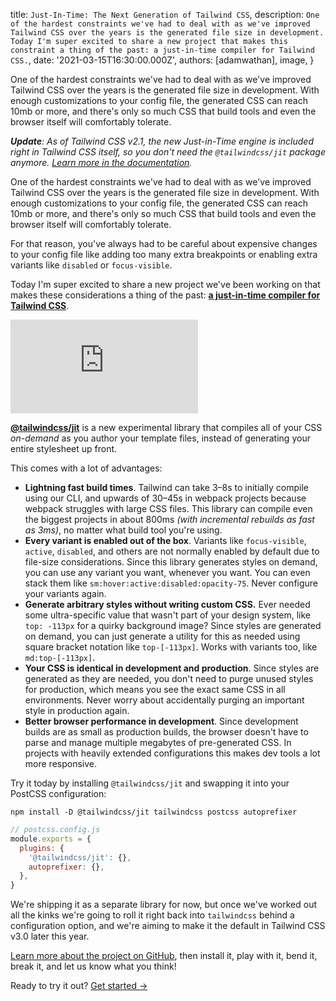 
  title: `Just-In-Time: The Next Generation of Tailwind CSS`,
  description: `One of the hardest constraints we've had to deal with as we've improved Tailwind CSS over the years is the generated file size in development. Today I'm super excited to share a new project that makes this constraint a thing of the past: a just-in-time compiler for Tailwind CSS.`,
  date: '2021-03-15T16:30:00.000Z',
  authors: [adamwathan],
  image,
}

<!--excerpt-->

One of the hardest constraints we've had to deal with as we've improved Tailwind CSS over the years is the generated file size in development. With enough customizations to your config file, the generated CSS can reach 10mb or more, and there's only so much CSS that build tools and even the browser itself will comfortably tolerate.

<!--/excerpt-->

_**Update**: As of Tailwind CSS v2.1, the new Just-in-Time engine is included right in Tailwind CSS itself, so you don't need the `@tailwindcss/jit` package anymore. [Learn more in the documentation](https://tailwindcss.com/docs/just-in-time-mode)._

One of the hardest constraints we've had to deal with as we've improved Tailwind CSS over the years is the generated file size in development. With enough customizations to your config file, the generated CSS can reach 10mb or more, and there's only so much CSS that build tools and even the browser itself will comfortably tolerate.

For that reason, you've always had to be careful about expensive changes to your config file like adding too many extra breakpoints or enabling extra variants like `disabled` or `focus-visible`.

Today I'm super excited to share a new project we've been working on that makes these considerations a thing of the past: [**a just-in-time compiler for Tailwind CSS**](https://github.com/tailwindlabs/tailwindcss-jit).

<div className="aspect-w-16 aspect-h-9 my-12">
  <iframe
    src="https://www.youtube.com/embed/3O_3X7InOw8"
    frameBorder="0"
    allow="accelerometer; autoplay; clipboard-write; encrypted-media; gyroscope; picture-in-picture"
    allowFullScreen
  ></iframe>
</div>

[**@tailwindcss/jit**](https://github.com/tailwindlabs/tailwindcss-jit) is a new experimental library that compiles all of your CSS _on-demand_ as you author your template files, instead of generating your entire stylesheet up front.

This comes with a lot of advantages:

- **Lightning fast build times**. Tailwind can take 3–8s to initially compile using our CLI, and upwards of 30–45s in webpack projects because webpack struggles with large CSS files. This library can compile even the biggest projects in about 800ms _(with incremental rebuilds as fast as 3ms)_, no matter what build tool you're using.
- **Every variant is enabled out of the box**. Variants like `focus-visible`, `active`, `disabled`, and others are not normally enabled by default due to file-size considerations. Since this library generates styles on demand, you can use any variant you want, whenever you want. You can even stack them like `sm:hover:active:disabled:opacity-75`. Never configure your variants again.
- **Generate arbitrary styles without writing custom CSS.** Ever needed some ultra-specific value that wasn't part of your design system, like `top: -113px` for a quirky background image? Since styles are generated on demand, you can just generate a utility for this as needed using square bracket notation like `top-[-113px]`. Works with variants too, like `md:top-[-113px]`.
- **Your CSS is identical in development and production**. Since styles are generated as they are needed, you don't need to purge unused styles for production, which means you see the exact same CSS in all environments. Never worry about accidentally purging an important style in production again.
- **Better browser performance in development**. Since development builds are as small as production builds, the browser doesn't have to parse and manage multiple megabytes of pre-generated CSS. In projects with heavily extended configurations this makes dev tools a lot more responsive.

Try it today by installing `@tailwindcss/jit` and swapping it into your PostCSS configuration:

```shell
npm install -D @tailwindcss/jit tailwindcss postcss autoprefixer
```

```js
// postcss.config.js
module.exports = {
  plugins: {
    '@tailwindcss/jit': {},
    autoprefixer: {},
  },
}
```

We're shipping it as a separate library for now, but once we've worked out all the kinks we're going to roll it right back into `tailwindcss` behind a configuration option, and we're aiming to make it the default in Tailwind CSS v3.0 later this year.

[Learn more about the project on GitHub](https://github.com/tailwindlabs/tailwindcss-jit), then install it, play with it, bend it, break it, and let us know what you think!

Ready to try it out? <a href="https://github.com/tailwindlabs/tailwindcss-jit">Get started →</a>
